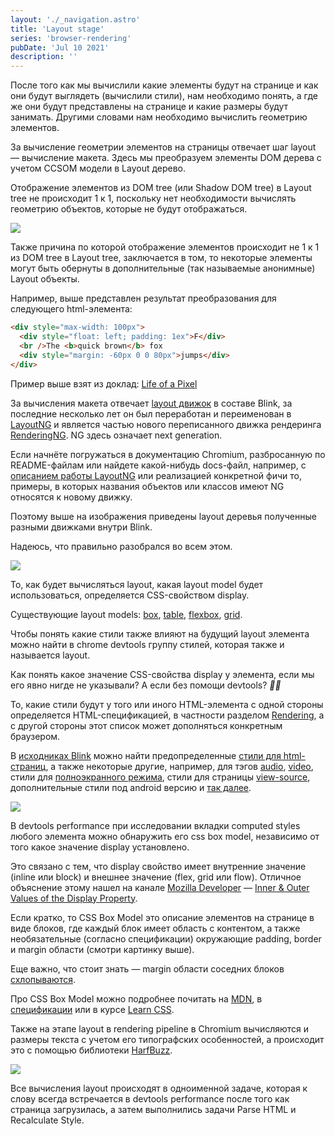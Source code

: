 ```yaml
---
layout: './_navigation.astro'
title: 'Layout stage'
series: 'browser-rendering'
pubDate: 'Jul 10 2021'
description: ''
---
```



После того как мы вычислили какие элементы будут на странице и как они будут выглядеть (вычислили стили), нам необходимо понять, а где же они будут представлены на странице и какие размеры будут занимать. Другими словами нам необходимо вычислить геометрию элементов.

За вычисление геометрии элементов на страницы отвечает шаг layout — вычисление макета. Здесь мы преобразуем элементы DOM дерева с учетом CCSOM модели в Layout дерево.

Отображение элементов из DOM tree (или Shadow DOM tree) в Layout tree не происходит 1 к 1, поскольку нет необходимости вычислять геометрию объектов, которые не будут отображаться.

<Img src="/assets/posts/2021/browser-rendering-layout/layout-tree.jpg" />

Также причина по которой отображение элементов происходит не 1 к 1 из DOM tree в Layout tree, заключается в том, то некоторые элементы могут быть обернуты в дополнительные (так называемые анонимные) Layout объекты.

Например, выше представлен результат преобразования для следующего html-элемента:

```html
<div style="max-width: 100px">
  <div style="float: left; padding: 1ex">F</div>
  <br />The <b>quick brown</b> fox
  <div style="margin: -60px 0 0 80px">jumps</div>
</div>
```

Пример выше взят из доклад: [Life of a Pixel](https://www.youtube.com/watch?v=m-J-tbAlFic)

За вычисления макета отвечает [layout движок](https://chromium.googlesource.com/chromium/blink/+/refs/heads/main/Source/core/layout/) в составе Blink, за последние несколько лет он был переработан и переименован в [LayoutNG](https://chromium.googlesource.com/chromium/src/+/refs/heads/main/third_party/blink/renderer/core/layout/ng/README.md) и является частью нового переписанного движка рендеринга [RenderingNG](https://developer.chrome.com/blog/renderingng/). NG здесь означает next generation.

Если начнёте погружаться в документацию Chromium, разбросанную по README-файлам или найдете какой-нибудь docs-файл, например, с [описанием работы LayoutNG](https://docs.google.com/document/d/1uxbDh4uONFQOiGuiumlJBLGgO4KDWB8ZEkp7Rd47fw4) или реализацией конкретной фичи то, примеры, в которых названия объектов или классов имеют NG относятся к новому движку.

Поэтому выше на изображения приведены layout деревья полученные разными движками внутри Blink.

Надеюсь, что правильно разобрался во всем этом.

<Img src="/assets/posts/2021/browser-rendering-layout/layout-styles-grouped.jpg" />

То, как будет вычисляться layout, какая layout model будет использоваться, определяется CSS-свойством display.

Существующие layout models: [box](https://www.w3.org/TR/css-box/), [table](https://drafts.csswg.org/css2/#table-display), [flexbox](https://www.w3.org/TR/css-flexbox-1/), [grid](https://www.w3.org/TR/css-grid-1/).

Чтобы понять какие стили также влияют на будущий layout элемента можно найти в chrome devtools группу стилей, которая также и называется layout.

Как понять какое значение CSS-свойства display у элемента, если мы его явно нигде не указывали? А если без помощи devtools? _**🤷‍♂️**_

То, какие стили будут у того или иного HTML-элемента с одной стороны определяется HTML-спецификацией, в частности разделом [Rendering](https://html.spec.whatwg.org/multipage/rendering.html), а с другой стороны этот список может дополняться конкретным браузером.

В [исходниках Blink](https://chromium.googlesource.com/chromium/blink/+/refs/heads/main) можно найти предопределенные [стили для html-страниц](https://chromium.googlesource.com/chromium/blink/+/refs/heads/main/Source/core/css/html.css), а также некоторые другие, например, для тэгов [audio](https://chromium.googlesource.com/chromium/blink/+/refs/heads/main/Source/core/css/mediaControls.css), [video](https://chromium.googlesource.com/chromium/blink/+/refs/heads/main/Source/core/css/mediaControls.css), стили для [полноэкранного режима](https://chromium.googlesource.com/chromium/blink/+/refs/heads/main/Source/core/css/fullscreen.css), стили для страницы [view-source](https://chromium.googlesource.com/chromium/blink/+/refs/heads/main/Source/core/css/view-source.css), дополнительные стили под android версию и [так далее](https://chromium.googlesource.com/chromium/blink/+/refs/heads/main/Source/core/css).

<Img src="/assets/posts/2021/browser-rendering-layout/layout-css-box-model.jpg" />

В devtools performance при исследовании вкладки computed styles любого элемента можно обнаружить его css box model, независимо от того какое значение display установлено.

Это связано с тем, что display свойство имеет внутренние значение (inline или block) и внешнее значение (flex, grid или flow). Отличное объяснение этому нашел на канале [Mozilla Developer](https://www.youtube.com/channel/UCh5UlGiu9d6LegIeUCW4N1w) — [Inner & Outer Values of the Display Property](https://www.youtube.com/watch?v=4Clyc38U-MA).

Если кратко, то CSS Box Model это описание элементов на странице в виде блоков, где каждый блок имеет область с контентом, а также необязательные (согласно спецификации) окружающие padding, border и margin области (смотри картинку выше).

Еще важно, что стоит знать — margin области соседних блоков [схлопываются](https://developer.mozilla.org/en-US/docs/Web/CSS/CSS_Box_Model/Mastering_margin_collapsing).

Про CSS Box Model можно подробнее почитать на [MDN](https://developer.mozilla.org/en-US/docs/Learn/CSS/Building_blocks/The_box_model), в [спецификации](https://www.w3.org/TR/css-box-3/) или в курсе [Learn CSS](https://web.dev/learn/css/box-model/).

Также на этапе layout в rendering pipeline в Chromium вычисляются и размеры текста с учетом его типографских особенностей, а происходит это с помощью библиотеки [HarfBuzz](https://github.com/harfbuzz/harfbuzz).

<Img src="/assets/posts/2021/browser-rendering-layout/layout-task.jpg" />

Все вычисления layout происходят в одноименной задаче, которая к слову всегда встречается в devtools performance после того как страница загрузилась, а затем выполнились задачи Parse HTML и Recalculate Style.
